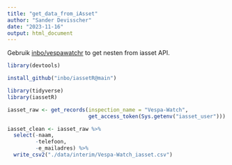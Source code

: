 ```yaml
---
title: "get_data_from_iAsset"
author: "Sander Devisscher"
date: "2023-11-16"
output: html_document
---
```

Gebruik [inbo/vespawatchr](https://github.com/inbo/vespawatchr) to get nesten 
from iasset API.

```r
library(devtools)

install_github("inbo/iassetR@main")
```

```r
library(tidyverse)
library(iassetR)
```

```r
iasset_raw <- get_records(inspection_name = "Vespa-Watch",
                          get_access_token(Sys.getenv("iasset_user")))
```

```r
iasset_clean <- iasset_raw %>% 
  select(-naam, 
         -telefoon,
         -e_mailadres) %>% 
  write_csv2("./data/interim/Vespa-Watch_iasset.csv")
```

